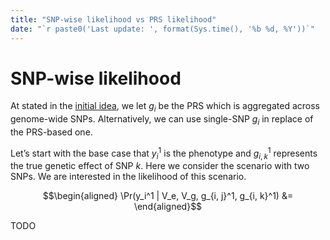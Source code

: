 ```yaml
---
title: "SNP-wise likelihood vs PRS likelihood"
date: "`r paste0('Last update: ', format(Sys.time(), '%b %d, %Y'))`"    
---
```


# SNP-wise likelihood

At stated in the [initial idea](init_idea_outline.html), we let $g_i$ be the PRS which is aggregated across genome-wide SNPs. 
Alternatively, we can use single-SNP $g_i$ in replace of the PRS-based one.

Let's start with the base case that $y_i^1$ is the phenotype and $g_{i, k}^1$ represents the true genetic effect of SNP $k$. 
Here we consider the scenario with two SNPs.
We are interested in the likelihood of this scenario. 

$$\begin{aligned}
  \Pr(y_i^1 | V_e, V_g, g_{i, j}^1, g_{i, k}^1) &= 
\end{aligned}$$

TODO